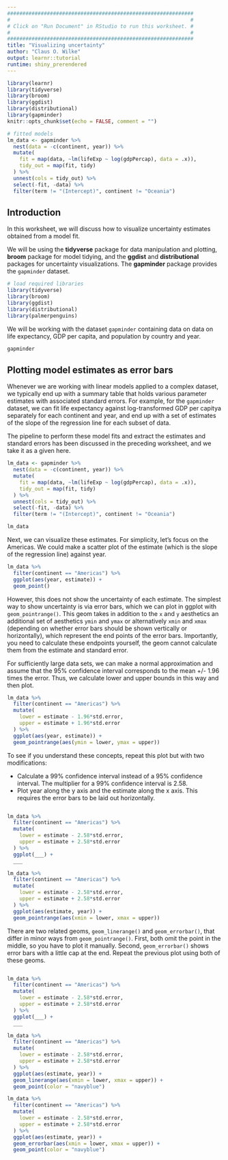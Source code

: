 ```yaml
---
#############################################################
#                                                           #
# Click on "Run Document" in RStudio to run this worksheet. #
#                                                           #
#############################################################
title: "Visualizing uncertainty"
author: "Claus O. Wilke"
output: learnr::tutorial
runtime: shiny_prerendered
---
```


```r
library(learnr)
library(tidyverse)
library(broom)
library(ggdist)
library(distributional)
library(gapminder)
knitr::opts_chunk$set(echo = FALSE, comment = "")

# fitted models
lm_data <- gapminder %>%
  nest(data = -c(continent, year)) %>%
  mutate(
    fit = map(data, ~lm(lifeExp ~ log(gdpPercap), data = .x)),
    tidy_out = map(fit, tidy)
  ) %>%
  unnest(cols = tidy_out) %>%
  select(-fit, -data) %>%
  filter(term != "(Intercept)", continent != "Oceania")
```

## Introduction

In this worksheet, we will discuss how to visualize uncertainty estimates obtained from a model fit.

We will be using the **tidyverse** package for data manipulation and plotting, **broom** package for model tidying, and the **ggdist** and **distributional** packages for uncertainty visualizations. The **gapminder** package provides the `gapminder` dataset.

```r
# load required libraries
library(tidyverse)
library(broom)
library(ggdist)
library(distributional)
library(palmerpenguins)
```

We will be working with the dataset `gapminder` containing data on  data on life expectancy, GDP per capita, and population by country and year.

```r
gapminder
```

## Plotting model estimates as error bars

Whenever we are working with linear models applied to a complex dataset, we typically end up with a summary table that holds various parameter estimates with associated standard errors. For example, for the `gapminder` dataset, we can fit life expectancy against log-transformed GDP per capitya separately for each continent and year, and end up with a set of estimates of the slope of the regression line for each subset of data.

The pipeline to perform these model fits and extract the estimates and standard errors has been discussed in the preceding worksheet, and we take it as a given here.

```r
lm_data <- gapminder %>%
  nest(data = -c(continent, year)) %>%
  mutate(
    fit = map(data, ~lm(lifeExp ~ log(gdpPercap), data = .x)),
    tidy_out = map(fit, tidy)
  ) %>%
  unnest(cols = tidy_out) %>%
  select(-fit, -data) %>%
  filter(term != "(Intercept)", continent != "Oceania")

lm_data
```

Next, we can visualize these estimates. For simplicity, let's focus on the Americas. We could make a scatter plot of the estimate (which is the slope of the regression line) against year.

```r
lm_data %>%
  filter(continent == "Americas") %>%
  ggplot(aes(year, estimate)) +
  geom_point()
```

However, this does not show the uncertainty of each estimate. The simplest way to show uncertainty is via error bars, which we can plot in ggplot with `geom_pointrange()`. This geom takes in addition to the `x` and `y` aesthetics an additional set of aesthetics `ymin` and `ymax` or alternatively `xmin` and `xmax` (depending on whether error bars should be shown vertically or horizontally), which represent the end points of the error bars. Importantly, you need to calculate these endpoints yourself, the geom cannot calculate them from the estimate and standard error.

For sufficiently large data sets, we can make a normal approximation and assume that the 95% confidence interval corresponds to the mean +/- 1.96 times the error. Thus, we calculate lower and upper bounds in this way and then plot.

```r
lm_data %>%
  filter(continent == "Americas") %>%
  mutate(
    lower = estimate - 1.96*std.error,
    upper = estimate + 1.96*std.error
  ) %>%
  ggplot(aes(year, estimate)) +
  geom_pointrange(aes(ymin = lower, ymax = upper))
```

To see if you understand these concepts, repeat this plot but with two modifications:

- Calculate a 99% confidence interval instead of a 95% confidence interval. The multiplier for a 99% confidence interval is 2.58.
- Plot year along the y axis and the estimate along the x axis. This requires the error bars to be laid out horizontally.

```r

```

```r
lm_data %>%
  filter(continent == "Americas") %>%
  mutate(
    lower = estimate - 2.58*std.error,
    upper = estimate + 2.58*std.error
  ) %>%
  ggplot(___) +
  ___
```

```r
lm_data %>%
  filter(continent == "Americas") %>%
  mutate(
    lower = estimate - 2.58*std.error,
    upper = estimate + 2.58*std.error
  ) %>%
  ggplot(aes(estimate, year)) +
  geom_pointrange(aes(xmin = lower, xmax = upper))
```

There are two related geoms, `geom_linerange()` and `geom_errorbar()`, that differ in minor ways from `geom_pointrange()`. First, both omit the point in the middle, so you have to plot it manually. Second, `geom_errorbar()` shows error bars with a little cap at the end. Repeat the previous plot using both of these geoms.


```r

```

```r
lm_data %>%
  filter(continent == "Americas") %>%
  mutate(
    lower = estimate - 2.58*std.error,
    upper = estimate + 2.58*std.error
  ) %>%
  ggplot(___) +
  ___
```

```r
lm_data %>%
  filter(continent == "Americas") %>%
  mutate(
    lower = estimate - 2.58*std.error,
    upper = estimate + 2.58*std.error
  ) %>%
  ggplot(aes(estimate, year)) +
  geom_linerange(aes(xmin = lower, xmax = upper)) +
  geom_point(color = "navyblue")

lm_data %>%
  filter(continent == "Americas") %>%
  mutate(
    lower = estimate - 2.58*std.error,
    upper = estimate + 2.58*std.error
  ) %>%
  ggplot(aes(estimate, year)) +
  geom_errorbar(aes(xmin = lower, xmax = upper)) +
  geom_point(color = "navyblue")
```
